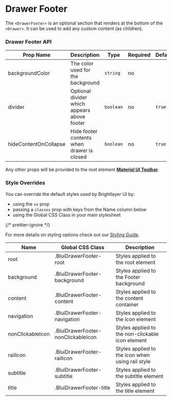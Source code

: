 
# Drawer Footer

The `<DrawerFooter>` is an optional section that renders at the bottom of the `<Drawer>`. It can be used to add any custom content (as children).

### Drawer Footer API

<Box >

| Prop Name             | Description                                 | Type      | Required | Default |
| --------------------- | ------------------------------------------- | --------- | -------- | ------- |
| backgroundColor       | The color used for the background           | `string`  | no       |         |
| divider               | Optional divider which appears above footer | `boolean` | no       | `true`  |
| hideContentOnCollapse | Hide footer contents when drawer is closed  | `boolean` | no       | `true`  |

</Box>

Any other props will be provided to the root element [**Material UI Toolbar**](https://mui.com/material-ui/api/toolbar/).

### Style Overrides

You can override the default styles used by Brightlayer UI by:

-   using the `sx` prop
-   passing a `classes` prop with keys from the Name column below
-   using the Global CSS Class in your main stylesheet

{/* prettier-ignore */}
<p>For more details on styling options check out our <a href={`https://github.com/etn-ccis/blui-react-component-library/blob/${DOCS_BRANCH}/docs/src/shared/markdown/StyleOverridesGuide.md`}>Styling Guide</a>.</p>

<Box  >

| Name             | Global CSS Class                   | Description                                      |
| ---------------- | ---------------------------------- | ------------------------------------------------ |
| root             | .BluiDrawerFooter-root             | Styles applied to the root element               |
| background       | .BluiDrawerFooter-background       | Styles applied to the Footer background          |
| content          | .BluiDrawerFooter-content          | Styles applied to the content container          |
| navigation       | .BluiDrawerFooter-navigation       | Styles applied to the icon element               |
| nonClickableIcon | .BluiDrawerFooter-nonClickableIcon | Styles applied to the non-clickable icon element |
| railIcon         | .BluiDrawerFooter-railIcon         | Styles applied to the icon when using rail style |
| subtitle         | .BluiDrawerFooter-subtitle         | Styles applied to the subtitle element           |
| title            | .BluiDrawerFooter-title            | Styles applied to the title element              |

</Box>
